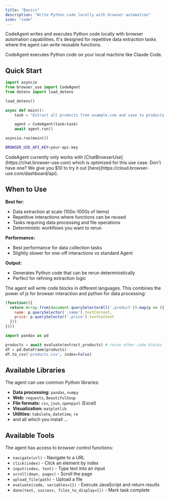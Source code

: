 ```yaml
---
title: "Basics"
description: "Write Python code locally with browser automation"
icon: "code"
---
```


CodeAgent writes and executes Python code locally with browser automation capabilities. It's designed for repetitive data extraction tasks where the agent can write reusable functions.

<Warning>
CodeAgent executes Python code on your local machine like Claude Code.
</Warning>

## Quick Start


```python
import asyncio
from browser_use import CodeAgent
from dotenv import load_dotenv

load_dotenv()

async def main():
    task = "Extract all products from example.com and save to products.csv"

    agent = CodeAgent(task=task)
    await agent.run()

asyncio.run(main())
```

```bash .env
BROWSER_USE_API_KEY=your-api-key
```

<Note>
CodeAgent currently only works with [ChatBrowserUse](https://chat.browser-use.com) which is optimized for this use case.
Don't have one? We give you $10 to try it out [here](https://cloud.browser-use.com/dashboard/api).
</Note>

## When to Use

**Best for:**
- Data extraction at scale (100s-1000s of items)
- Repetitive interactions where functions can be reused
- Tasks requiring data processing and file operations
- Deterministic workflows you want to rerun

**Performance:**
- Best performance for data collection tasks
- Slightly slower for one-off interactions vs standard Agent

**Output:**
- Generates Python code that can be rerun deterministically
- Perfect for refining extraction logic


The agent will write code blocks in different languages. This combines the power of js for browser interaction and python for data processing:
```js extract_products
(function(){
  return Array.from(document.querySelectorAll('.product')).map(p => ({
    name: p.querySelector('.name').textContent,
    price: p.querySelector('.price').textContent
  }))
})()
```
```python
import pandas as pd

products = await evaluate(extract_products) # reuse other code blocks
df = pd.DataFrame(products)
df.to_csv('products.csv', index=False)
```

## Available Libraries

The agent can use common Python libraries:

- **Data processing:** `pandas`, `numpy`
- **Web:** `requests`, `BeautifulSoup`
- **File formats:** `csv`, `json`, `openpyxl` (Excel)
- **Visualization:** `matplotlib`
- **Utilities:** `tabulate`, `datetime`, `re`
- and all which you install ...


## Available Tools

The agent has access to browser control functions:

- `navigate(url)` - Navigate to a URL
- `click(index)` - Click an element by index
- `input(index, text)` - Type text into an input
- `scroll(down, pages)` - Scroll the page
- `upload_file(path)` - Upload a file
- `evaluate(code, variables={})` - Execute JavaScript and return results
- `done(text, success, files_to_display=[])` - Mark task complete
